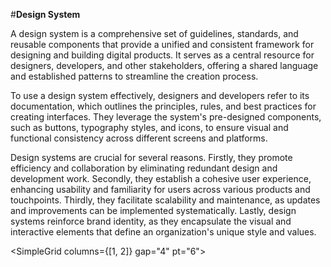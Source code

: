 #**Design System**


A design system is a comprehensive set of guidelines, standards, and reusable components that provide a unified and consistent framework for designing and building digital products. It serves as a central resource for designers, developers, and other stakeholders, offering a shared language and established patterns to streamline the creation process.

To use a design system effectively, designers and developers refer to its documentation, which outlines the principles, rules, and best practices for creating interfaces. They leverage the system's pre-designed components, such as buttons, typography styles, and icons, to ensure visual and functional consistency across different screens and platforms.

Design systems are crucial for several reasons. Firstly, they promote efficiency and collaboration by eliminating redundant design and development work. Secondly, they establish a cohesive user experience, enhancing usability and familiarity for users across various products and touchpoints. Thirdly, they facilitate scalability and maintenance, as updates and improvements can be implemented systematically. Lastly, design systems reinforce brand identity, as they encapsulate the visual and interactive elements that define an organization's unique style and values.

<SimpleGrid columns={[1, 2]} gap="4" pt="6">
  <LinkCard heading="Theme" description="Start building a new app using Wave" link="/getting-started/setting-up-your-first-monorepo" />
  <LinkCard heading="Components" description="Make sure you are set up to deploy your stack" link="/getting-started/how-to-get-aws-credentials" />
</SimpleGrid>